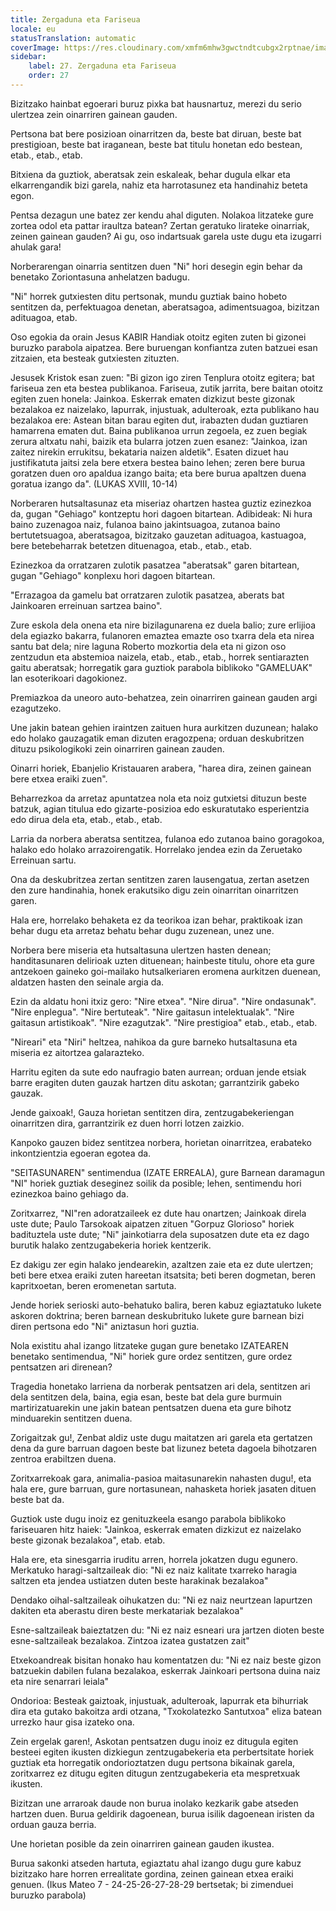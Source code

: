 ```yaml
---
title: Zergaduna eta Fariseua
locale: eu
statusTranslation: automatic
coverImage: https://res.cloudinary.com/xmfm6mhw3gwctndtcubgx2rptnae/image/upload/v1740468922/small_cover_tratado_de_psicologia_revolucionaria_a4c0dca4e0.webp
sidebar:
    label: 27. Zergaduna eta Fariseua
    order: 27
---
```

Bizitzako hainbat egoerari buruz pixka bat hausnartuz, merezi du serio ulertzea zein oinarriren gainean gauden.

Pertsona bat bere posizioan oinarritzen da, beste bat diruan, beste bat prestigioan, beste bat iraganean, beste bat titulu honetan edo bestean, etab., etab., etab.

Bitxiena da guztiok, aberatsak zein eskaleak, behar dugula elkar eta elkarrengandik bizi garela, nahiz eta harrotasunez eta handinahiz beteta egon.

Pentsa dezagun une batez zer kendu ahal diguten. Nolakoa litzateke gure zortea odol eta pattar iraultza batean? Zertan geratuko lirateke oinarriak, zeinen gainean gauden? Ai gu, oso indartsuak garela uste dugu eta izugarri ahulak gara!

Norberarengan oinarria sentitzen duen "Ni" hori desegin egin behar da benetako Zoriontasuna anhelatzen badugu.

"Ni" horrek gutxiesten ditu pertsonak, mundu guztiak baino hobeto sentitzen da, perfektuagoa denetan, aberatsagoa, adimentsuagoa, bizitzan adituagoa, etab.

Oso egokia da orain Jesus KABIR Handiak otoitz egiten zuten bi gizonei buruzko parabola aipatzea. Bere buruengan konfiantza zuten batzuei esan zitzaien, eta besteak gutxiesten zituzten.

Jesusek Kristok esan zuen: "Bi gizon igo ziren Tenplura otoitz egitera; bat fariseua zen eta bestea publikanoa. Fariseua, zutik jarrita, bere baitan otoitz egiten zuen honela: Jainkoa. Eskerrak ematen dizkizut beste gizonak bezalakoa ez naizelako, lapurrak, injustuak, adulteroak, ezta publikano hau bezalakoa ere: Astean bitan barau egiten dut, irabazten dudan guztiaren hamarrena ematen dut. Baina publikanoa urrun zegoela, ez zuen begiak zerura altxatu nahi, baizik eta bularra jotzen zuen esanez: "Jainkoa, izan zaitez nirekin errukitsu, bekataria naizen aldetik". Esaten dizuet hau justifikatuta jaitsi zela bere etxera bestea baino lehen; zeren bere burua goratzen duen oro apaldua izango baita; eta bere burua apaltzen duena goratua izango da". (LUKAS XVIII, 10-14)

Norberaren hutsaltasunaz eta miseriaz ohartzen hastea guztiz ezinezkoa da, gugan "Gehiago" kontzeptu hori dagoen bitartean. Adibideak: Ni hura baino zuzenagoa naiz, fulanoa baino jakintsuagoa, zutanoa baino bertutetsuagoa, aberatsagoa, bizitzako gauzetan adituagoa, kastuagoa, bere betebeharrak betetzen dituenagoa, etab., etab., etab.

Ezinezkoa da orratzaren zulotik pasatzea "aberatsak" garen bitartean, gugan "Gehiago" konplexu hori dagoen bitartean.

"Errazagoa da gamelu bat orratzaren zulotik pasatzea, aberats bat Jainkoaren erreinuan sartzea baino".

Zure eskola dela onena eta nire bizilagunarena ez duela balio; zure erlijioa dela egiazko bakarra, fulanoren emaztea emazte oso txarra dela eta nirea santu bat dela; nire laguna Roberto mozkortia dela eta ni gizon oso zentzudun eta abstemioa naizela, etab., etab., etab., horrek sentiarazten gaitu aberatsak; horregatik gara guztiok parabola biblikoko "GAMELUAK" lan esoterikoari dagokionez.

Premiazkoa da uneoro auto-behatzea, zein oinarriren gainean gauden argi ezagutzeko.

Une jakin batean gehien iraintzen zaituen hura aurkitzen duzunean; halako edo holako gauzagatik eman dizuten eragozpena; orduan deskubritzen dituzu psikologikoki zein oinarriren gainean zauden.

Oinarri horiek, Ebanjelio Kristauaren arabera, "harea dira, zeinen gainean bere etxea eraiki zuen".

Beharrezkoa da arretaz apuntatzea nola eta noiz gutxietsi dituzun beste batzuk, agian titulua edo gizarte-posizioa edo eskuratutako esperientzia edo dirua dela eta, etab., etab., etab.

Larria da norbera aberatsa sentitzea, fulanoa edo zutanoa baino goragokoa, halako edo holako arrazoirengatik. Horrelako jendea ezin da Zeruetako Erreinuan sartu.

Ona da deskubritzea zertan sentitzen zaren lausengatua, zertan asetzen den zure handinahia, honek erakutsiko digu zein oinarritan oinarritzen garen.

Hala ere, horrelako behaketa ez da teorikoa izan behar, praktikoak izan behar dugu eta arretaz behatu behar dugu zuzenean, unez une.

Norbera bere miseria eta hutsaltasuna ulertzen hasten denean; handitasunaren delirioak uzten dituenean; hainbeste titulu, ohore eta gure antzekoen gaineko goi-mailako hutsalkeriaren eromena aurkitzen duenean, aldatzen hasten den seinale argia da.

Ezin da aldatu honi itxiz gero: "Nire etxea". "Nire dirua". "Nire ondasunak". "Nire enplegua". "Nire bertuteak". "Nire gaitasun intelektualak". "Nire gaitasun artistikoak". "Nire ezagutzak". "Nire prestigioa" etab., etab., etab.

"Nireari" eta "Niri" heltzea, nahikoa da gure barneko hutsaltasuna eta miseria ez aitortzea galarazteko.

Harritu egiten da sute edo naufragio baten aurrean; orduan jende etsiak barre eragiten duten gauzak hartzen ditu askotan; garrantzirik gabeko gauzak.

Jende gaixoak!, Gauza horietan sentitzen dira, zentzugabekeriengan oinarritzen dira, garrantzirik ez duen horri lotzen zaizkio.

Kanpoko gauzen bidez sentitzea norbera, horietan oinarritzea, erabateko inkontzientzia egoeran egotea da.

"SEITASUNAREN" sentimendua (IZATE ERREALA), gure Barnean daramagun "NI" horiek guztiak deseginez soilik da posible; lehen, sentimendu hori ezinezkoa baino gehiago da.

Zoritxarrez, "NI"ren adoratzaileek ez dute hau onartzen; Jainkoak direla uste dute; Paulo Tarsokoak aipatzen zituen "Gorpuz Glorioso" horiek badituztela uste dute; "Ni" jainkotiarra dela suposatzen dute eta ez dago burutik halako zentzugabekeria horiek kentzerik.

Ez dakigu zer egin halako jendearekin, azaltzen zaie eta ez dute ulertzen; beti bere etxea eraiki zuten hareetan itsatsita; beti beren dogmetan, beren kapritxoetan, beren eromenetan sartuta.

Jende horiek serioski auto-behatuko balira, beren kabuz egiaztatuko lukete askoren doktrina; beren barnean deskubrituko lukete gure barnean bizi diren pertsona edo "Ni" aniztasun hori guztia.

Nola existitu ahal izango litzateke gugan gure benetako IZATEAREN benetako sentimendua, "Ni" horiek gure ordez sentitzen, gure ordez pentsatzen ari direnean?

Tragedia honetako larriena da norberak pentsatzen ari dela, sentitzen ari dela sentitzen dela, baina, egia esan, beste bat dela gure burmuin martirizatuarekin une jakin batean pentsatzen duena eta gure bihotz minduarekin sentitzen duena.

Zorigaitzak gu!, Zenbat aldiz uste dugu maitatzen ari garela eta gertatzen dena da gure barruan dagoen beste bat lizunez beteta dagoela bihotzaren zentroa erabiltzen duena.

Zoritxarrekoak gara, animalia-pasioa maitasunarekin nahasten dugu!, eta hala ere, gure barruan, gure nortasunean, nahasketa horiek jasaten dituen beste bat da.

Guztiok uste dugu inoiz ez genituzkeela esango parabola biblikoko fariseuaren hitz haiek: "Jainkoa, eskerrak ematen dizkizut ez naizelako beste gizonak bezalakoa", etab. etab.

Hala ere, eta sinesgarria iruditu arren, horrela jokatzen dugu egunero. Merkatuko haragi-saltzaileak dio: "Ni ez naiz kalitate txarreko haragia saltzen eta jendea ustiatzen duten beste harakinak bezalakoa"

Dendako oihal-saltzaileak oihukatzen du: "Ni ez naiz neurtzean lapurtzen dakiten eta aberastu diren beste merkatariak bezalakoa"

Esne-saltzaileak baieztatzen du: "Ni ez naiz esneari ura jartzen dioten beste esne-saltzaileak bezalakoa. Zintzoa izatea gustatzen zait"

Etxekoandreak bisitan honako hau komentatzen du: "Ni ez naiz beste gizon batzuekin dabilen fulana bezalakoa, eskerrak Jainkoari pertsona duina naiz eta nire senarrari leiala"

Ondorioa: Besteak gaiztoak, injustuak, adulteroak, lapurrak eta bihurriak dira eta gutako bakoitza ardi otzana, "Txokolatezko Santutxoa" eliza batean urrezko haur gisa izateko ona.

Zein ergelak garen!, Askotan pentsatzen dugu inoiz ez ditugula egiten besteei egiten ikusten dizkiegun zentzugabekeria eta perbertsitate horiek guztiak eta horregatik ondorioztatzen dugu pertsona bikainak garela, zoritxarrez ez ditugu egiten ditugun zentzugabekeria eta mespretxuak ikusten.

Bizitzan une arraroak daude non burua inolako kezkarik gabe atseden hartzen duen. Burua geldirik dagoenean, burua isilik dagoenean iristen da orduan gauza berria.

Une horietan posible da zein oinarriren gainean gauden ikustea.

Burua sakonki atseden hartuta, egiaztatu ahal izango dugu gure kabuz bizitzako hare horren errealitate gordina, zeinen gainean etxea eraiki genuen. (Ikus Mateo 7 - 24-25-26-27-28-29 bertsetak; bi zimenduei buruzko parabola)
